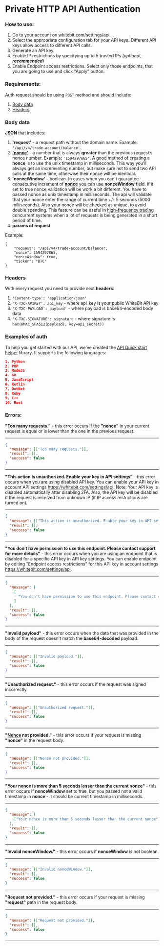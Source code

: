 # Private HTTP API Authentication

### How to use:

1. Go to your account on [whitebit.com/settings/api](https://whitebit.com/settings/api).
2. Select the appropriate configuration tab for your API keys. Different API keys allow access to different API calls.
3. Generate an API key.
4. Enable IP restrictions by specifying up to 5 trusted IPs _(optional, **recommended**)_
5. Enable Endpoint access restrictions. Select only those endpoints, that you are going to use and click "Apply" button.

### Requirements:

Auth request should be using `POST` method and should include:

1. [Body data](#body-data)
2. [Headers](#headers)

### Body data

**JSON** that includes:

1. **'request'** - a request path without the domain name. Example: `'/api/v4/trade-account/balance'`.
2. [**'nonce'**](./../glossary.md#nonce) - a number that is always **greater** than the previous request’s nonce number. Example: `'1594297865'`. A good method of creating a **nonce** is to use the unix timestamp in milliseconds. This way you'll always get an incrementing number, but make sure not to send two API calls at the same time, otherwise their nonce will be identical.
3. **'nonceWindow'** - boolean. In cases when you can't guarantee consecutive increment of [**nonce**](./../glossary.md#nonce) you can use **nonceWindow** field. If it set to true nonce validation will be work a bit different. You have to passed nonce as unix timestamp in milliseconds. The api will validate that your nonce enter the range of current time +/- 5 seconds (5000 milliseconds). Also your nonce will be checked as unique, to avoid double spending. This feature can be useful in [high-frequency trading](../glossary#high-frequency-trading-hft) concurrent systems when a lot of requests is being generated in a short period of time.
4. **params of request**

Example:

```
{
    "request": "/api/v4/trade-account/balance",
    "nonce": 1594297865,
    "nonceWindow": true,
    "ticker": "BTC"
}
```

### Headers

With every request you need to provide next **headers**:

1. `'Content-type': 'application/json'`
2. `'X-TXC-APIKEY': api_key` - where api_key is your public WhiteBit API key
3. `'X-TXC-PAYLOAD': payload'` - where payload is base64-encoded body data
4. `'X-TXC-SIGNATURE': signature` - where signature is `hex(HMAC_SHA512(payload), key=api_secret))`

### Examples of auth

To help you get started with our API, we've created the [API Quick start helper](https://github.com/whitebit-exchange/api-quickstart) library. It supports the following languages:

```json
1. Python
2. PHP
3. NodeJS
4. Go
5. JavaScript
6. Kotlin
7. DotNet
8. Ruby
9. C++
10. Rust
```

### Errors:

**"Too many requests."** - this error occurs if the [**"nonce"**](./../glossary.md#nonce) in your current request is equal or is lower than the one in the previous request.

---

```json
{
  "message": [["Too many requests."]],
  "result": [],
  "success": false
}
```

---

**"This action is unauthorized. Enable your key in API settings"** - this error occurs when you are using disabled API key. You can enable your API key in account API settings https://whitebit.com/settings/api. Note: Your API key is disabled automatically after disabling 2FA. Also, the API key will be disabled if the request is received from unknown IP (if IP access restrictions are turned on).

---

```json
{
  "message": [["This action is unauthorized. Enable your key in API settings"]],
  "result": [],
  "success": false
}
```

---

**"You don't have permission to use this endpoint. Please contact support for more details"** - this error occurs when you are using an endpoint that is disabled for a specific API key in API key settings. You can enable endpoint by editing "Endpoint access restrictions" for this API key in account settings https://whitebit.com/settings/api.

---

```json
{
  "message": [
    [
      "You don't have permission to use this endpoint. Please contact support for more details"
    ]
  ],
  "result": [],
  "success": false
}
```

---

**"Invalid payload"** - this error occurs when the data that was provided in the body of the request doesn't match the **base64-decoded** payload.

---

```json
{
  "message": [["Invalid payload."]],
  "result": [],
  "success": false
}
```

---

**"Unauthorized request."** - this error occurs if the request was signed incorrectly.

---

```json
{
  "message": [["Unauthorized request."]],
  "result": [],
  "success": false
}
```

---

**"[Nonce](./../glossary.md#nonce) not provided."** - this error occurs if your request is missing **"nonce"** in the request body.

---

```json
{
  "message": [["Nonce not provided."]],
  "result": [],
  "success": false
}
```

---

**"Your [nonce](./../glossary.md#nonce) is more than 5 seconds lesser than the current nonce"** - this error occurs if **nonceWindow** set to true, but you passed not a valid timestamp in **nonce** - it should be current timestamp in milliseconds.

---

```json
{
  "message": [
    ["Your nonce is more than 5 seconds lesser than the current nonce"]
  ],
  "result": [],
  "success": false
}
```

---

**"Invalid nonceWindow."** - this error occurs if **nonceWindow** is not boolean.

---

```json
{
  "message": [["Invalid nonceWindow."]],
  "result": [],
  "success": false
}
```

---

**"Request not provided."** - this error occurs if your request is missing **"request"** path in the request body.

---

```json
{
  "message": [["Request not provided."]],
  "result": [],
  "success": false
}
```

---
